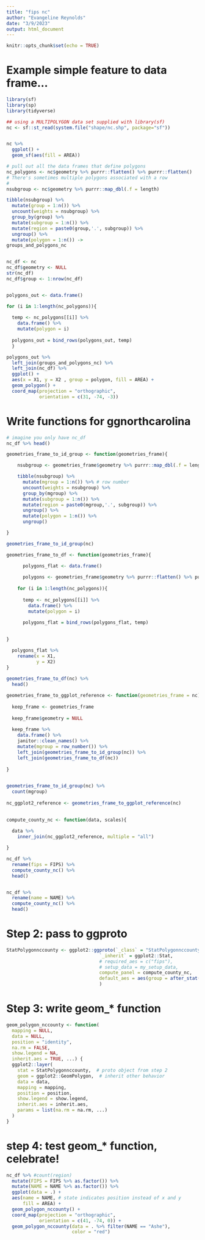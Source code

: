 ```yaml
---
title: "fips nc"
author: "Evangeline Reynolds"
date: "3/9/2023"
output: html_document
---
```


```r
knitr::opts_chunk$set(echo = TRUE)
```

# Example simple feature to data frame...

```r
library(sf)
library(sp)
library(tidyverse)

## using a MULTIPOLYGON data set supplied with library(sf)
nc <- sf::st_read(system.file("shape/nc.shp", package="sf"))


nc %>% 
  ggplot() + 
  geom_sf(aes(fill = AREA))

# pull out all the data frames that define polygons
nc_polygons <- nc$geometry %>% purrr::flatten() %>% purrr::flatten()
# There's sometimes multiple polygons associated with a row
# 
nsubgroup <- nc$geometry %>% purrr::map_dbl(.f = length)

tibble(nsubgroup) %>% 
  mutate(group = 1:n()) %>% 
  uncount(weights = nsubgroup) %>% 
  group_by(group) %>% 
  mutate(subgroup = 1:n()) %>% 
  mutate(region = paste0(group,'.', subgroup)) %>% 
  ungroup() %>% 
  mutate(polygon = 1:n()) ->
groups_and_polygons_nc


nc_df <- nc
nc_df$geometry <- NULL
str(nc_df)
nc_df$group <- 1:nrow(nc_df)


polygons_out <- data.frame()

for (i in 1:length(nc_polygons)){
  
  temp <- nc_polygons[[i]] %>% 
    data.frame() %>% 
    mutate(polygon = i)
  
  polygons_out = bind_rows(polygons_out, temp)
  }

polygons_out %>% 
  left_join(groups_and_polygons_nc) %>% 
  left_join(nc_df) %>% 
  ggplot() + 
  aes(x = X1, y = X2 , group = polygon, fill = AREA) +
  geom_polygon() + 
  coord_map(projection = "orthographic", 
            orientation = c(31, -74, -3)) 
```


# Write functions for ggnorthcarolina

```r
# imagine you only have nc_df
nc_df %>% head()
```


```r
geometries_frame_to_id_group <- function(geometries_frame){

    nsubgroup <- geometries_frame$geometry %>% purrr::map_dbl(.f = length)

    tibble(nsubgroup) %>% 
      mutate(mgroup = 1:n()) %>% # row number 
      uncount(weights = nsubgroup) %>% 
      group_by(mgroup) %>% 
      mutate(subgroup = 1:n()) %>% 
      mutate(region = paste0(mgroup,'.', subgroup)) %>% 
      ungroup() %>% 
      mutate(polygon = 1:n()) %>% 
      ungroup()

}

geometries_frame_to_id_group(nc)

geometries_frame_to_df <- function(geometries_frame){

      polygons_flat <- data.frame()
    
      polygons <- geometries_frame$geometry %>% purrr::flatten() %>% purrr::flatten()
      
    for (i in 1:length(nc_polygons)){
      
      temp <- nc_polygons[[i]] %>% 
        data.frame() %>% 
        mutate(polygon = i)
      
      polygons_flat = bind_rows(polygons_flat, temp)
  

}

  polygons_flat %>% 
    rename(x = X1, 
           y = X2)
}
  
geometries_frame_to_df(nc) %>% 
  head()

geometries_frame_to_ggplot_reference <- function(geometries_frame = nc){
  
  keep_frame <- geometries_frame
  
  keep_frame$geometry = NULL
  
  keep_frame %>% 
    data.frame() %>% 
    janitor::clean_names() %>% 
    mutate(mgroup = row_number()) %>% 
    left_join(geometries_frame_to_id_group(nc)) %>% 
    left_join(geometries_frame_to_df(nc))
  
}
  

geometries_frame_to_id_group(nc) %>% 
  count(mgroup)
  
nc_ggplot2_reference <- geometries_frame_to_ggplot_reference(nc)
  

compute_county_nc <- function(data, scales){
 
  data %>% 
    inner_join(nc_ggplot2_reference, multiple = "all") 

}

nc_df %>% 
  rename(fips = FIPS) %>% 
  compute_county_nc() %>% 
  head()


nc_df %>% 
  rename(name = NAME) %>% 
  compute_county_nc() %>% 
  head()
```


# Step 2: pass to ggproto

```r
StatPolygonnccounty <- ggplot2::ggproto(`_class` = "StatPolygonnccounty",
                                  `_inherit` = ggplot2::Stat,
                                  # required_aes = c("fips"),
                                  # setup_data = my_setup_data,
                                  compute_panel = compute_county_nc,
                                  default_aes = aes(group = after_stat(polygon))
                                  )
```


# Step 3: write geom_* function

```r
geom_polygon_nccounty <- function(
  mapping = NULL,
  data = NULL,
  position = "identity",
  na.rm = FALSE,
  show.legend = NA,
  inherit.aes = TRUE, ...) {
  ggplot2::layer(
    stat = StatPolygonnccounty,  # proto object from step 2
    geom = ggplot2::GeomPolygon,  # inherit other behavior
    data = data,
    mapping = mapping,
    position = position,
    show.legend = show.legend,
    inherit.aes = inherit.aes,
    params = list(na.rm = na.rm, ...)
  )
}
```

# step 4: test geom_* function, celebrate!

```r
nc_df %>% #count(region)
  mutate(FIPS = FIPS %>% as.factor()) %>% 
  mutate(NAME = NAME %>% as.factor()) %>% 
  ggplot(data = .) + 
  aes(name = NAME, # state indicates position instead of x and y 
      fill = AREA) +
  geom_polygon_nccounty() + 
  coord_map(projection = "orthographic", 
            orientation = c(41, -74, 0)) +
  geom_polygon_nccounty(data = . %>% filter(NAME == "Ashe"), 
                        color = "red")
```
